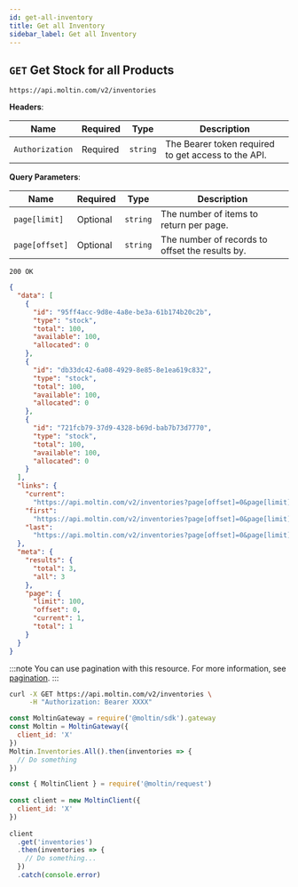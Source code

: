 ```yaml
---
id: get-all-inventory
title: Get all Inventory
sidebar_label: Get all Inventory
---
```


## `GET` Get Stock for all Products

```http
https://api.moltin.com/v2/inventories
```

<!--DOCUSAURUS_CODE_TABS-->

<!-- Request -->

**Headers**:

| Name | Required | Type | Description |
| --- | --- | --- | --- |
| `Authorization` | Required | `string` | The Bearer token required to get access to the API. |

**Query Parameters**:

| Name | Required | Type | Description |
| --- | --- | --- | --- |
| `page[limit]` | Optional | `string` | The number of items to return per page. |
| `page[offset]` | Optional | `string` | The number of records to offset the results by. |


<!-- Response -->

`200 OK`

```json
{
  "data": [
    {
      "id": "95ff4acc-9d8e-4a8e-be3a-61b174b20c2b",
      "type": "stock",
      "total": 100,
      "available": 100,
      "allocated": 0
    },
    {
      "id": "db33dc42-6a08-4929-8e85-8e1ea619c832",
      "type": "stock",
      "total": 100,
      "available": 100,
      "allocated": 0
    },
    {
      "id": "721fcb79-37d9-4328-b69d-bab7b73d7770",
      "type": "stock",
      "total": 100,
      "available": 100,
      "allocated": 0
    }
  ],
  "links": {
    "current":
      "https://api.moltin.com/v2/inventories?page[offset]=0&page[limit]=50",
    "first":
      "https://api.moltin.com/v2/inventories?page[offset]=0&page[limit]=50",
    "last":
      "https://api.moltin.com/v2/inventories?page[offset]=0&page[limit]=50"
  },
  "meta": {
    "results": {
      "total": 3,
      "all": 3
    },
    "page": {
      "limit": 100,
      "offset": 0,
      "current": 1,
      "total": 1
    }
  }
}
```

<!--END_DOCUSAURUS_CODE_TABS-->

:::note
You can use pagination with this resource. For more information, see [pagination](../basics/pagination.md).
:::

<!--DOCUSAURUS_CODE_TABS-->

<!--cURL-->

```bash
curl -X GET https://api.moltin.com/v2/inventories \
     -H "Authorization: Bearer XXXX"
```

<!--JavaScript SDK-->

```javascript
const MoltinGateway = require('@moltin/sdk').gateway
const Moltin = MoltinGateway({
  client_id: 'X'
})
Moltin.Inventories.All().then(inventories => {
  // Do something
})
```

<!--Node.js SDK-->

```javascript
const { MoltinClient } = require('@moltin/request')
​
const client = new MoltinClient({
  client_id: 'X'
})
​
client
  .get('inventories')
  .then(inventories => {
    // Do something...
  })
  .catch(console.error)
```

<!--END_DOCUSAURUS_CODE_TABS-->
